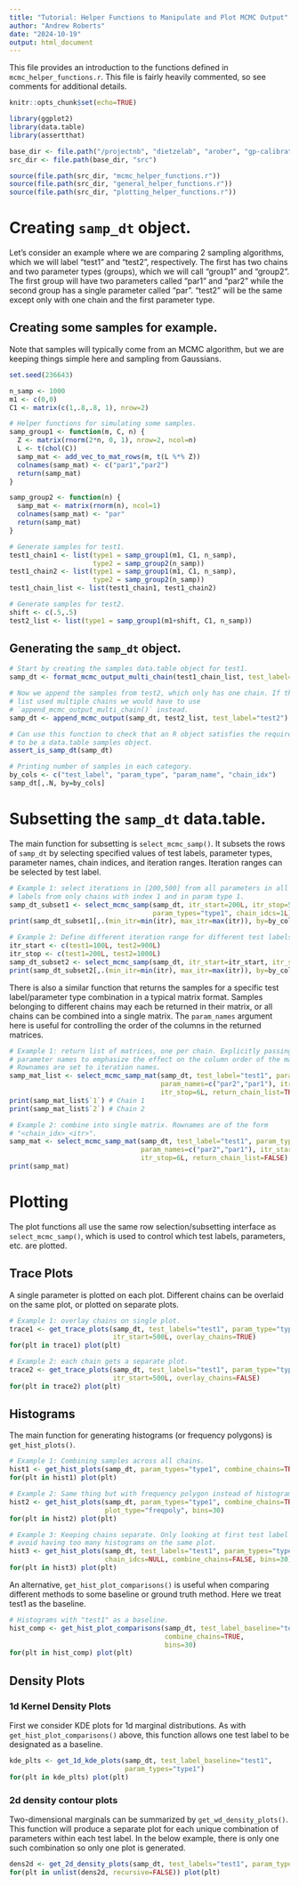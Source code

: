```yaml
---
title: "Tutorial: Helper Functions to Manipulate and Plot MCMC Output"
author: "Andrew Roberts"
date: "2024-10-19"
output: html_document
---
```


This file provides an introduction to the functions defined in 
`mcmc_helper_functions.r`. This file is fairly heavily commented, so see 
comments for additional details.

```r
knitr::opts_chunk$set(echo=TRUE)

library(ggplot2)
library(data.table)
library(assertthat)

base_dir <- file.path("/projectnb", "dietzelab", "arober", "gp-calibration")
src_dir <- file.path(base_dir, "src")

source(file.path(src_dir, "mcmc_helper_functions.r"))
source(file.path(src_dir, "general_helper_functions.r"))
source(file.path(src_dir, "plotting_helper_functions.r"))
```

# Creating `samp_dt` object.
Let's consider an example where we are comparing 2 sampling algorithms, which 
we will label "test1" and "test2", respectively. The first has two chains and 
two parameter types (groups), which we will call "group1" and "group2". The 
first group will have two parameters called "par1" and "par2" while the second 
group has a single parameter called "par". "test2" will be the same except 
only with one chain and the first parameter type.

## Creating some samples for example.
Note that samples will typically come from an MCMC algorithm, but we are keeping
things simple here and sampling from Gaussians.
```r
set.seed(236643)

n_samp <- 1000
m1 <- c(0,0)
C1 <- matrix(c(1,.8,.8, 1), nrow=2)

# Helper functions for simulating some samples.
samp_group1 <- function(m, C, n) {
  Z <- matrix(rnorm(2*n, 0, 1), nrow=2, ncol=n)
  L <- t(chol(C))
  samp_mat <- add_vec_to_mat_rows(m, t(L %*% Z))
  colnames(samp_mat) <- c("par1","par2")
  return(samp_mat)
}

samp_group2 <- function(n) {
  samp_mat <- matrix(rnorm(n), ncol=1)
  colnames(samp_mat) <- "par"
  return(samp_mat)
}

# Generate samples for test1.
test1_chain1 <- list(type1 = samp_group1(m1, C1, n_samp),
                     type2 = samp_group2(n_samp))
test1_chain2 <- list(type1 = samp_group1(m1, C1, n_samp),
                     type2 = samp_group2(n_samp))
test1_chain_list <- list(test1_chain1, test1_chain2)

# Generate samples for test2.
shift <- c(.5,.5)
test2_list <- list(type1 = samp_group1(m1+shift, C1, n_samp))
```

## Generating the `samp_dt` object.
```r
# Start by creating the samples data.table object for test1.
samp_dt <- format_mcmc_output_multi_chain(test1_chain_list, test_label="test1")

# Now we append the samples from test2, which only has one chain. If this 
# list used multiple chains we would have to use 
# `append_mcmc_output_multi_chain()` instead.
samp_dt <- append_mcmc_output(samp_dt, test2_list, test_label="test2")

# Can use this function to check that an R object satisfies the requirements 
# to be a data.table samples object.
assert_is_samp_dt(samp_dt)

# Printing number of samples in each category.
by_cols <- c("test_label", "param_type", "param_name", "chain_idx")
samp_dt[,.N, by=by_cols]
```

# Subsetting the `samp_dt` data.table.
The main function for subsetting is `select_mcmc_samp()`. It subsets the rows 
of `samp_dt` by selecting specified values of test labels, parameter types, 
parameter names, chain indices, and iteration ranges. Iteration ranges can be 
selected by test label.
```r
# Example 1: select iterations in [200,500] from all parameters in all test 
# labels from only chains with index 1 and in param type 1.
samp_dt_subset1 <- select_mcmc_samp(samp_dt, itr_start=200L, itr_stop=500L,
                                    param_types="type1", chain_idcs=1L)
print(samp_dt_subset1[,.(min_itr=min(itr), max_itr=max(itr)), by=by_cols])

# Example 2: Define different iteration range for different test labels.
itr_start <- c(test1=100L, test2=900L)
itr_stop <- c(test1=200L, test2=1000L)
samp_dt_subset2 <- select_mcmc_samp(samp_dt, itr_start=itr_start, itr_stop=itr_stop)
print(samp_dt_subset2[,.(min_itr=min(itr), max_itr=max(itr)), by=by_cols])
```


There is also a similar function that returns the samples for a specific 
test label/parameter type combination in a typical matrix format. Samples 
belonging to different chains may each be returned in their matrix, or all 
chains can be combined into a single matrix. The `param_names` argument 
here is useful for controlling the order of the columns in the returned matrices.

```r
# Example 1: return list of matrices, one per chain. Explicitly passing the 
# parameter names to emphasize the effect on the column order of the matrices.
# Rownames are set to iteration names.
samp_mat_list <- select_mcmc_samp_mat(samp_dt, test_label="test1", param_type="type1",
                                      param_names=c("par2","par1"), itr_start=1L, 
                                      itr_stop=6L, return_chain_list=TRUE)
print(samp_mat_list$`1`) # Chain 1
print(samp_mat_list$`2`) # Chain 2

# Example 2: combine into single matrix. Rownames are of the form 
# "<chain_idx>_<itr>".
samp_mat <- select_mcmc_samp_mat(samp_dt, test_label="test1", param_type="type1",
                                 param_names=c("par2","par1"), itr_start=1L, 
                                 itr_stop=6L, return_chain_list=FALSE)
print(samp_mat)
```

# Plotting
The plot functions all use the same row selection/subsetting interface as 
`select_mcmc_samp()`, which is used to control which test labels, parameters, etc.
are plotted. 

## Trace Plots
A single parameter is plotted on each plot. Different chains can be overlaid 
on the same plot, or plotted on separate plots.
```r
# Example 1: overlay chains on single plot.
trace1 <- get_trace_plots(samp_dt, test_labels="test1", param_type="type1",
                          itr_start=500L, overlay_chains=TRUE)
for(plt in trace1) plot(plt)

# Example 2: each chain gets a separate plot.
trace2 <- get_trace_plots(samp_dt, test_labels="test1", param_type="type1",
                          itr_start=500L, overlay_chains=FALSE)
for(plt in trace2) plot(plt)
```

## Histograms
The main function for generating histograms (or frequency polygons) is 
`get_hist_plots()`.
```r
# Example 1: Combining samples across all chains.
hist1 <- get_hist_plots(samp_dt, param_types="type1", combine_chains=TRUE, bins=30)
for(plt in hist1) plot(plt)

# Example 2: Same thing but with frequency polygon instead of histogram.
hist2 <- get_hist_plots(samp_dt, param_types="type1", combine_chains=TRUE, 
                        plot_type="freqpoly", bins=30)
for(plt in hist2) plot(plt)

# Example 3: Keeping chains separate. Only looking at first test label here to 
# avoid having too many histograms on the same plot.
hist3 <- get_hist_plots(samp_dt, test_labels="test1", param_types="type1", 
                        chain_idcs=NULL, combine_chains=FALSE, bins=30)
for(plt in hist3) plot(plt)
```

An alternative, `get_hist_plot_comparisons()` is useful when comparing different
methods to some baseline or ground truth method. Here we treat test1 as the 
baseline.
```r
# Histograms with "test1" as a baseline.
hist_comp <- get_hist_plot_comparisons(samp_dt, test_label_baseline="test1",
                                       combine_chains=TRUE, 
                                       bins=30)
for(plt in hist_comp) plot(plt)
```
## Density Plots

### 1d Kernel Density Plots

First we consider KDE plots for 1d marginal distributions. As with 
`get_hist_plot_comparisons()` above, this function allows one test label 
to be designated as a baseline.
```r
kde_plts <- get_1d_kde_plots(samp_dt, test_label_baseline="test1", 
                             param_types="type1")
for(plt in kde_plts) plot(plt)
```

### 2d density contour plots
Two-dimensional marginals can be summarized by `get_wd_density_plots()`. This 
function will produce a separate plot for each unique combination of parameters
within each test label. In the below example, there is only one such combination
so only one plot is generated.
```r
dens2d <- get_2d_density_plots(samp_dt, test_labels="test1", param_types="type1")
for(plt in unlist(dens2d, recursive=FALSE)) plot(plt)
```


